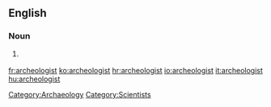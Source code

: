 ==English==

===Noun===
{{en-noun}}

# {{chiefly|US}} {{alternative spelling of|[[archaeologist]]}}

[[Category:Archaeology]]
[[Category:Scientists]]

[[fr:archeologist]]
[[ko:archeologist]]
[[hr:archeologist]]
[[io:archeologist]]
[[it:archeologist]]
[[hu:archeologist]]
